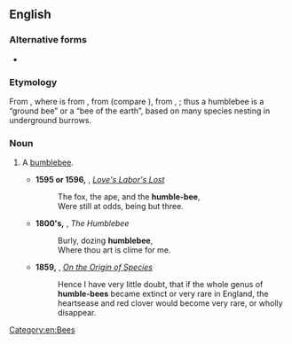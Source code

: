 {{also|humble-bee}}

==English==

===Alternative forms===
* {{l|en|humble-bee}}

===Etymology===
From {{affix|en|humble|bee}}, where {{m|en|humble}} is from {{der|en|fro|(h)[[umble]]}}, from {{der|en|la|humilis||low, slight, hence mean, humble}} (compare {{cog|grc|χαμαλός||on the ground, low, trifling}}), from {{m|la|humus||the earth, ground}}, {{m|la|humī||on the ground}}; thus a humblebee is a “ground bee” or a “bee of the earth”, based on many species nesting in underground burrows.

===Noun===
{{en-noun}}

# {{lb|en|obsolete}} A [[bumblebee]].
#* '''1595 or 1596,''' {{w|William Shakespeare}}, ''[[s:Love's Labor's Lost|Love's Labor's Lost]]''
#*: The fox, the ape, and the '''humble-bee''',
#*: Were still at odds, being but three.
#* '''1800's,''' {{w|Ralph Waldo Emerson}}, ''The Humblebee''
#*: Burly, dozing '''humblebee''',
#*: Where thou art is clime for me.
#* '''1859,''' {{w|Charles Darwin}}, ''[[s:On the Origin of Species|On the Origin of Species]]''
#*: Hence I have very little doubt, that if the whole genus of '''humble-bees''' became extinct or very rare in England, the heartsease and red clover would become very rare, or wholly disappear.

[[Category:en:Bees]]